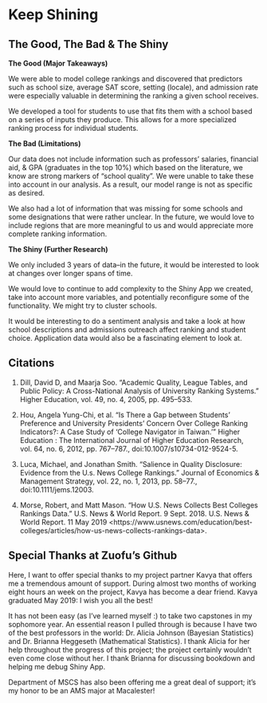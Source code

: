 # Keep Shining

## The Good, The Bad & The Shiny

**The Good (Major Takeaways)**

We were able to model college rankings and discovered that predictors such as school size, average SAT score, setting (locale), and admission rate were especially valuable in determining the ranking a given school receives.

We developed a tool for students to use that fits them with a school based on a series of inputs they produce. This allows for a more specialized ranking process for individual students.

**The Bad (Limitations)**

Our data does not include information such as professors' salaries, financial aid, & GPA (graduates in the top 10%) which based on the literature, we know are strong markers of "school quality". We were unable to take these into account in our analysis. As a result, our model range is not as specific as desired.

We also had a lot of information that was missing for some schools and some designations that were rather unclear. In the future, we would love to include regions that are more meaningful to us and would appreciate more complete ranking information.


**The Shiny (Further Research)**

We only included 3 years of data--in the future, it would be interested to look at changes over longer spans of time.

We would love to continue to add complexity to the Shiny App we created, take into account more variables, and potentially reconfigure some of the functionality. We might try to cluster schools. 

It would be interesting to do a sentiment analysis and take a look at how school descriptions and admissions outreach affect ranking and student choice. Application data would also be a fascinating element to look at. 

## Citations

1. Dill, David D, and Maarja Soo. “Academic Quality, League Tables, and Public Policy: A Cross-National Analysis of University Ranking Systems.” Higher Education, vol. 49, no. 4, 2005, pp. 495–533.

2. Hou, Angela Yung-Chi, et al. “Is There a Gap between Students’ Preference and University Presidents’ Concern Over College Ranking Indicators?: A Case Study of ‘College Navigator in Taiwan.’” Higher Education : The International Journal of Higher Education Research, vol. 64, no. 6, 2012, pp. 767–787., doi:10.1007/s10734-012-9524-5.

3. Luca, Michael, and Jonathan Smith. “Salience in Quality Disclosure: Evidence from the U.s. News College Rankings.” Journal of Economics & Management Strategy, vol. 22, no. 1, 2013, pp. 58–77., doi:10.1111/jems.12003.

4. Morse, Robert, and Matt Mason. "How U.S. News Collects Best Colleges Rankings Data." U.S. News & World Report. 9 Sept. 2018. U.S. News & World Report. 11 May 2019 &lt;https://www.usnews.com/education/best-colleges/articles/how-us-news-collects-rankings-data&gt;.

## Special Thanks at Zuofu's Github

Here, I want to offer special thanks to my project partner Kavya that offers me a tremendous amount of support. During almost two months of working eight hours an week on the project, Kavya has become a dear friend. Kavya graduated May 2019: I wish you all the best!

It has not been easy (as I've learned myself :) to take two capstones in my sophomore year. An essential reason I pulled through is because I have two of the best professors in the world: Dr. Alicia Johnson (Bayesian Statistics) and Dr. Brianna Heggeseth (Mathematical Statistics). I thank Alicia for her help throughout the progress of this project; the project certainly wouldn't even come close without her. I thank Brianna for discussing bookdown and helping me debug Shiny App.

Department of MSCS has also been offering me a great deal of support; it's my honor to be an AMS major at Macalester! 